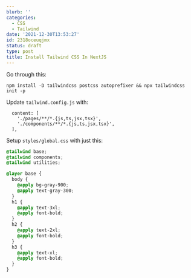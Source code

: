 ```yaml
---
blurb: ''
categories:
  - CSS
  - Tailwind
date: '2021-12-30T13:53:27'
id: 2318oceuqjmx
status: draft
type: post
title: Install Tailwind CSS In NextJS
---
```


Go through this:

```
npm install -D tailwindcss postcss autoprefixer && npx tailwindcss init -p
```

Update `tailwind.config.js` with:

```
  content: [
    './pages/**/*.{js,ts,jsx,tsx}',
    './components/**/*.{js,ts,jsx,tsx}',
  ],
```

Setup `styles/global.css` with just this:

```css
@tailwind base;
@tailwind components;
@tailwind utilities;

@layer base {
  body {
    @apply bg-gray-900;
    @apply text-gray-300;
  }
  h1 {
    @apply text-3xl;
    @apply font-bold;
  }
  h2 {
    @apply text-2xl;
    @apply font-bold;
  }
  h3 {
    @apply text-xl;
    @apply font-bold;
  }
}
```
